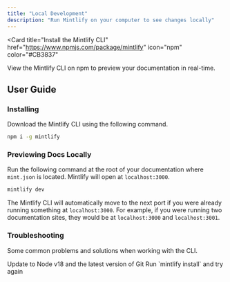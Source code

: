 ```yaml
---
title: "Local Development"
description: "Run Mintlify on your computer to see changes locally"
---
```


<Card
  title="Install the Mintlify CLI"
  href="https://www.npmjs.com/package/mintlify"
  icon="npm"
  color="#CB3837"
>
  View the Mintlify CLI on npm to preview your documentation in real-time.
</Card>

## User Guide

### Installing

Download the Mintlify <Tooltip tip="Command-line Interface">CLI</Tooltip> using the following command.

```bash
npm i -g mintlify
```

### Previewing Docs Locally

Run the following command at the root of your documentation where `mint.json` is located. Mintlify will open at `localhost:3000`.

```bash
mintlify dev
```

<Tip>

The Mintlify CLI will automatically move to the next port if you were already running something at `localhost:3000`. For example, if you were running two documentation sites, they would be at `localhost:3000` and `localhost:3001`.

</Tip>

### Troubleshooting

Some common problems and solutions when working with the CLI.

<Accordion title="Mintlify is not loading">
  Update to Node v18 and the latest version of Git
</Accordion>

<Accordion title="Mintlify is not loading after updating Node and Git ">
  Run `mintlify install` and try again
</Accordion>
